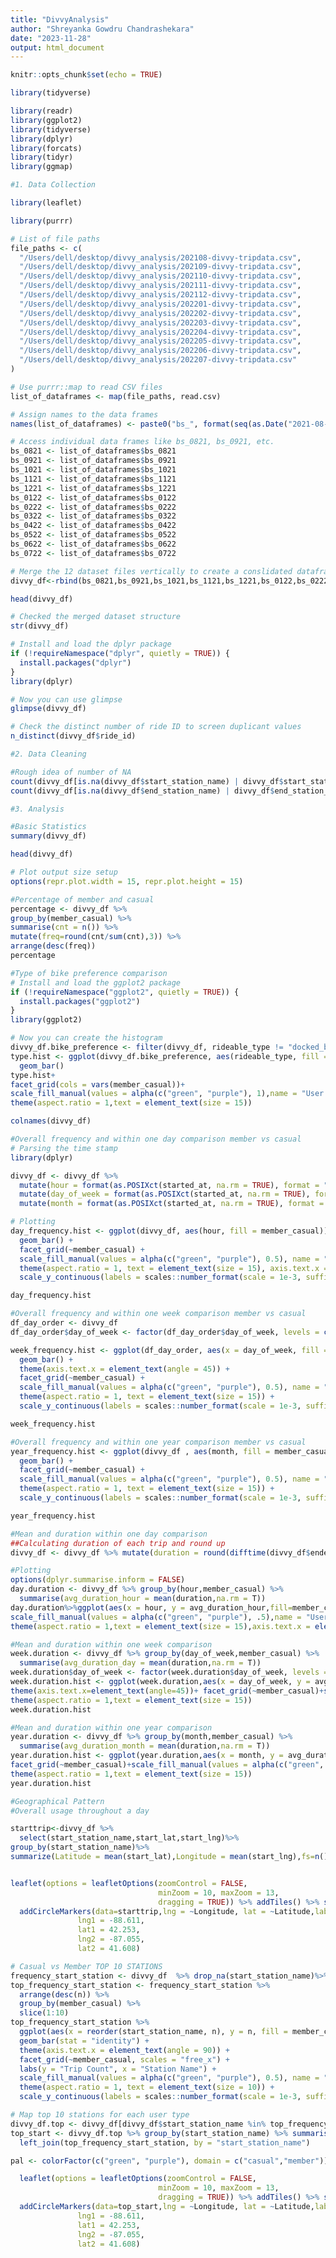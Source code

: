 ---
title: "DivvyAnalysis"
author: "Shreyanka Gowdru Chandrashekara"
date: "2023-11-28"
output: html_document
---

```{r setup, include=FALSE}
knitr::opts_chunk$set(echo = TRUE)
```

```{r}
library(tidyverse)
```

```{r}
library(readr)
library(ggplot2)
library(tidyverse)
library(dplyr)
library(forcats)
library(tidyr)
library(ggmap)
```
```{r}
#1. Data Collection
```

```{r}
library(leaflet)

```
```{r}
library(purrr)

# List of file paths
file_paths <- c(
  "/Users/dell/desktop/divvy_analysis/202108-divvy-tripdata.csv",
  "/Users/dell/desktop/divvy_analysis/202109-divvy-tripdata.csv",
  "/Users/dell/desktop/divvy_analysis/202110-divvy-tripdata.csv",
  "/Users/dell/desktop/divvy_analysis/202111-divvy-tripdata.csv",
  "/Users/dell/desktop/divvy_analysis/202112-divvy-tripdata.csv",
  "/Users/dell/desktop/divvy_analysis/202201-divvy-tripdata.csv",
  "/Users/dell/desktop/divvy_analysis/202202-divvy-tripdata.csv",
  "/Users/dell/desktop/divvy_analysis/202203-divvy-tripdata.csv",
  "/Users/dell/desktop/divvy_analysis/202204-divvy-tripdata.csv",
  "/Users/dell/desktop/divvy_analysis/202205-divvy-tripdata.csv",
  "/Users/dell/desktop/divvy_analysis/202206-divvy-tripdata.csv",
  "/Users/dell/desktop/divvy_analysis/202207-divvy-tripdata.csv"
)

# Use purrr::map to read CSV files
list_of_dataframes <- map(file_paths, read.csv)

# Assign names to the data frames
names(list_of_dataframes) <- paste0("bs_", format(seq(as.Date("2021-08-01"), by = "1 month", length.out = length(file_paths)), "%m%y"))

# Access individual data frames like bs_0821, bs_0921, etc.
bs_0821 <- list_of_dataframes$bs_0821
bs_0921 <- list_of_dataframes$bs_0921
bs_1021 <- list_of_dataframes$bs_1021
bs_1121 <- list_of_dataframes$bs_1121
bs_1221 <- list_of_dataframes$bs_1221
bs_0122 <- list_of_dataframes$bs_0122
bs_0222 <- list_of_dataframes$bs_0222
bs_0322 <- list_of_dataframes$bs_0322
bs_0422 <- list_of_dataframes$bs_0422
bs_0522 <- list_of_dataframes$bs_0522
bs_0622 <- list_of_dataframes$bs_0622
bs_0722 <- list_of_dataframes$bs_0722
```

```{r}
# Merge the 12 dataset files vertically to create a conslidated dataframe for further cleaning 
divvy_df<-rbind(bs_0821,bs_0921,bs_1021,bs_1121,bs_1221,bs_0122,bs_0222,bs_0322,bs_0422,bs_0522,bs_0622,bs_0722)
```

```{r}
head(divvy_df)
```

```{r}
# Checked the merged dataset structure 
str(divvy_df)
```

```{r}
# Install and load the dplyr package
if (!requireNamespace("dplyr", quietly = TRUE)) {
  install.packages("dplyr")
}
library(dplyr)

# Now you can use glimpse
glimpse(divvy_df)
```

```{r}
# Check the distinct number of ride ID to screen duplicant values 
n_distinct(divvy_df$ride_id)
```

```{r}
#2. Data Cleaning
```

```{r}
#Rough idea of number of NA
count(divvy_df[is.na(divvy_df$start_station_name) | divvy_df$start_station_name == "", ])
count(divvy_df[is.na(divvy_df$end_station_name) | divvy_df$end_station_name == "", ])
```
```{r}
#3. Analysis
```

```{r}
#Basic Statistics
summary(divvy_df)
```
```{r}
head(divvy_df)
```

```{r}
# Plot output size setup
options(repr.plot.width = 15, repr.plot.height = 15)
```

```{r}
#Percentage of member and casual
percentage <- divvy_df %>% 
group_by(member_casual) %>% 
summarise(cnt = n()) %>% 
mutate(freq=round(cnt/sum(cnt),3)) %>%
arrange(desc(freq))
percentage
```

```{r}
#Type of bike preference comparison
# Install and load the ggplot2 package
if (!requireNamespace("ggplot2", quietly = TRUE)) {
  install.packages("ggplot2")
}
library(ggplot2)

# Now you can create the histogram
divvy_df.bike_preference <- filter(divvy_df, rideable_type != "docked_bike")
type.hist <- ggplot(divvy_df.bike_preference, aes(rideable_type, fill = member_casual)) +
  geom_bar()
type.hist+ 
facet_grid(cols = vars(member_casual))+
scale_fill_manual(values = alpha(c("green", "purple"), 1),name = "User Group")+
theme(aspect.ratio = 1,text = element_text(size = 15))

```
```{r}
colnames(divvy_df)
```

```{r}
#Overall frequency and within one day comparison member vs casual
# Parsing the time stamp
library(dplyr)

divvy_df <- divvy_df %>% 
  mutate(hour = format(as.POSIXct(started_at, na.rm = TRUE), format = "%H")) %>% 
  mutate(day_of_week = format(as.POSIXct(started_at, na.rm = TRUE), format = "%A")) %>% 
  mutate(month = format(as.POSIXct(started_at, na.rm = TRUE), format = "%m"))


```

```{r}
# Plotting
day_frequency.hist <- ggplot(divvy_df, aes(hour, fill = member_casual)) + 
  geom_bar() +
  facet_grid(~member_casual) +
  scale_fill_manual(values = alpha(c("green", "purple"), 0.5), name = "User Group") +
  theme(aspect.ratio = 1, text = element_text(size = 15), axis.text.x = element_text(angle = 90, hjust = 1)) +
  scale_y_continuous(labels = scales::number_format(scale = 1e-3, suffix = "K"))

day_frequency.hist
```

```{r}
#Overall frequency and within one week comparison member vs casual
df_day_order <- divvy_df
df_day_order$day_of_week <- factor(df_day_order$day_of_week, levels = c("Sunday", "Monday", "Tuesday", "Wednesday", "Thursday", "Friday", "Saturday"))

week_frequency.hist <- ggplot(df_day_order, aes(x = day_of_week, fill = member_casual)) + 
  geom_bar() + 
  theme(axis.text.x = element_text(angle = 45)) +
  facet_grid(~member_casual) +
  scale_fill_manual(values = alpha(c("green", "purple"), 0.5), name = "User Group") +
  theme(aspect.ratio = 1, text = element_text(size = 15)) +
  scale_y_continuous(labels = scales::number_format(scale = 1e-3, suffix = "K"))

week_frequency.hist
```

```{r}
#Overall frequency and within one year comparison member vs casual
year_frequency.hist <- ggplot(divvy_df , aes(month, fill = member_casual)) + 
  geom_bar() +
  facet_grid(~member_casual) +
  scale_fill_manual(values = alpha(c("green", "purple"), 0.5), name = "User Group") +
  theme(aspect.ratio = 1, text = element_text(size = 15)) +
  scale_y_continuous(labels = scales::number_format(scale = 1e-3, suffix = "K"))

year_frequency.hist

```

```{r}
#Mean and duration within one day comparison
##Calculating duration of each trip and round up
divvy_df <- divvy_df %>% mutate(duration = round(difftime(divvy_df$ended_at,divvy_df$started_at, units = "mins"),2))
```

```{r}
#Plotting
options(dplyr.summarise.inform = FALSE)
day.duration <- divvy_df %>% group_by(hour,member_casual) %>% 
  summarise(avg_duration_hour = mean(duration,na.rm = T))
day.duration%>%ggplot(aes(x = hour, y = avg_duration_hour,fill=member_casual)) + geom_bar(stat='identity')+ facet_grid(~member_casual)+
scale_fill_manual(values = alpha(c("green", "purple"), .5),name = "User Group")+
theme(aspect.ratio = 1,text = element_text(size = 15),axis.text.x = element_text(angle = 90, hjust = 1))
```

```{r}
#Mean and duration within one week comparison
week.duration <- divvy_df %>% group_by(day_of_week,member_casual) %>% 
  summarise(avg_duration_day = mean(duration,na.rm = T))
week.duration$day_of_week <- factor(week.duration$day_of_week, levels = c("Sunday", "Monday", "Tuesday", "Wednesday", "Thursday", "Friday", "Saturday"))
week.duration.hist <- ggplot(week.duration,aes(x = day_of_week, y = avg_duration_day,fill=member_casual)) + geom_bar(stat='identity')+
theme(axis.text.x=element_text(angle=45))+ facet_grid(~member_casual)+scale_fill_manual(values = alpha(c("green", "purple"), .5),name = "User Group")+
theme(aspect.ratio = 1,text = element_text(size = 15))
week.duration.hist
```

```{r}
#Mean and duration within one year comparison
year.duration <- divvy_df %>% group_by(month,member_casual) %>% 
  summarise(avg_duration_month = mean(duration,na.rm = T))
year.duration.hist <- ggplot(year.duration,aes(x = month, y = avg_duration_month,fill=member_casual)) + geom_bar(stat='identity')+ 
facet_grid(~member_casual)+scale_fill_manual(values = alpha(c("green", "purple"), .5),name = "User Group")+
theme(aspect.ratio = 1,text = element_text(size = 15))
year.duration.hist
```

```{r}
#Geographical Pattern
#Overall usage throughout a day

starttrip<-divvy_df %>% 
  select(start_station_name,start_lat,start_lng)%>%
group_by(start_station_name)%>%
summarize(Latitude = mean(start_lat),Longitude = mean(start_lng),fs=n())


leaflet(options = leafletOptions(zoomControl = FALSE,
                                 minZoom = 10, maxZoom = 13,
                                 dragging = TRUE)) %>% addTiles() %>% setView(-87.64185, 41.88556, zoom = 11) %>% 
  addCircleMarkers(data=starttrip,lng = ~Longitude, lat = ~Latitude,label = ~start_station_name,radius= ~sqrt(fs*0.001)) %>% setMaxBounds(
               lng1 = -88.611,
               lat1 = 42.253,
               lng2 = -87.055,
               lat2 = 41.608)
```

```{r}
# Casual vs Member TOP 10 STATIONS
frequency_start_station <- divvy_df  %>% drop_na(start_station_name)%>% count(start_station_name,member_casual) 
top_frequency_start_station <- frequency_start_station %>%                                     
  arrange(desc(n)) %>% 
  group_by(member_casual) %>%
  slice(1:10)
top_frequency_start_station %>%
  ggplot(aes(x = reorder(start_station_name, n), y = n, fill = member_casual)) +
  geom_bar(stat = "identity") +
  theme(axis.text.x = element_text(angle = 90)) +
  facet_grid(~member_casual, scales = "free_x") +
  labs(y = "Trip Count", x = "Station Name") +
  scale_fill_manual(values = alpha(c("green", "purple"), 0.5), name = "User Group") +
  theme(aspect.ratio = 1, text = element_text(size = 10)) +
  scale_y_continuous(labels = scales::number_format(scale = 1e-3, suffix = "K"))

```

```{r}
# Map top 10 stations for each user type
divvy_df.top <- divvy_df[divvy_df$start_station_name %in% top_frequency_start_station$start_station_name,]
top_start <- divvy_df.top %>% group_by(start_station_name) %>% summarise(Latitude = mean(start_lat),Longitude = mean(start_lng)) %>% 
  left_join(top_frequency_start_station, by = "start_station_name") 

pal <- colorFactor(c("green", "purple"), domain = c("casual","member"))

  leaflet(options = leafletOptions(zoomControl = FALSE,
                                 minZoom = 10, maxZoom = 13,
                                 dragging = TRUE)) %>% addTiles() %>% setView(-87.64185, 41.88556, zoom = 11) %>% 
  addCircleMarkers(data=top_start,lng = ~Longitude, lat = ~Latitude,label = ~start_station_name,radius= ~sqrt(n*0.001), stroke = FALSE,  color = ~pal(member_casual),fillOpacity = 0.7) %>%  setMaxBounds(
               lng1 = -88.611,
               lat1 = 42.253,
               lng2 = -87.055,
               lat2 = 41.608)
```

